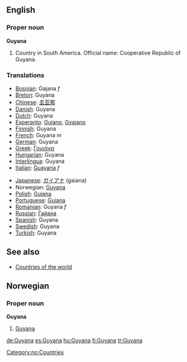 ==English==

===Proper noun===
'''Guyana'''
{{wikipedia}}

# Country in South America. Official name: Cooperative Republic of Guyana.
===Translations===
{{top}}
*[[Bosnian]]: Gajana ''f''
*[[Breton]]: Guyana
*[[Chinese]]: [[圭亚那]]
*[[Danish]]: Guyana
*[[Dutch]]: Guyana
*[[Esperanto]]: [[Gujano]], [[Gvajano]]
*[[Finnish]]: Guyana
*[[French]]: Guyana ''m''
*[[German]]: Guyana
*[[Greek]]: [[Γουιάνα]]
*[[Hungarian]]: Guyana
*[[Interlingua]]: Guyana
*[[Italian]]: [[Guayana]] ''f''
{{mid}}
*[[Japanese]]: [[ガイアナ]] (gaiana)
*Norwegian: [[#Norwegian|Guyana]]
*[[Polish]]: [[Gujana]]
*[[Portuguese]]: [[Guiana]]
*[[Romanian]]: Guyana ''f''
*[[Russian]]: [[Гайана]]
*[[Spanish]]: Guyana
*[[Swedish]]: Guyana
*[[Turkish]]: Guyana
{{bottom}}

==See also==
* [[Countries of the world]]

==Norwegian==
===Proper noun===
[[Category:no:Countries]]
'''Guyana'''
#[[#English|Guyana]]

[[de:Guyana]]
[[es:Guyana]]
[[hu:Guyana]]
[[fi:Guyana]]
[[tr:Guyana]]